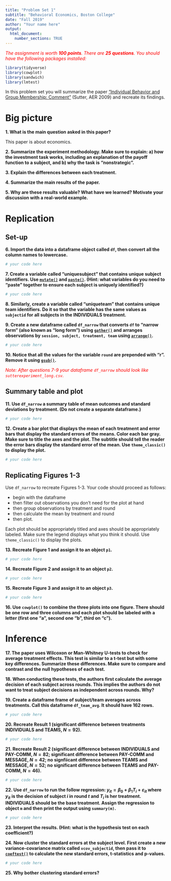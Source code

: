 ```yaml
---
title: "Problem Set 1"
subtitle: "Behavioral Economics, Boston College"
date: "Fall 2019"
author: "Your name here"
output:
  html_document:
    number_sections: TRUE
---
```


<p style="color:red">
*The assignment is worth **100 points**. There are **25 questions**. You should have the following packages installed:*
</p>

```r
library(tidyverse)
library(cowplot)
library(sandwich)
library(lmtest)
```

In this problem set you will summarize the paper ["Individual Behavior and Group Membership: Comment"](https://www.aeaweb.org/articles?id=10.1257/aer.99.5.2247) (Sutter, AER 2009) and recreate its findings. 

# Big picture

**1. What is the main question asked in this paper?**

This paper is about economics. 

**2. Summarize the experiment methodology. Make sure to explain: a) how the investment task works, including an explanation of the payoff function to a subject, and b) why the task is "nonstrategic".**
  
**3. Explain the differences between each treatment.**

**4. Summarize the main results of the paper.**

**5. Why are these results valuable? What have we learned? Motivate your discussion with a real-world example.**


# Replication

## Set-up

**6. Import the data into a dataframe object called `df`, then convert all the column names to lowercase.**

```r
# your code here
```

**7. Create a variable called "uniquesubject" that contains unique subject identifiers. Use [`mutate()`](https://dplyr.tidyverse.org/reference/mutate.html) and [`paste()`](https://stat.ethz.ch/R-manual/R-devel/library/base/html/paste.html). (Hint: what variables do you need to "paste" together to ensure each subject is uniquely identified?)**

```r
# your code here
```

**8. Similarly, create a variable called "uniqueteam" that contains unique team identifiers. Do it so that the variable has the same values as `subjectid` for all subjects in the INDIVIDUALS treatment.**

**9. Create a new dataframe called `df_narrow` that converts `df` to "narrow form" (also known as "long form") using [`gather()`](https://tidyr.tidyverse.org/reference/gather.html) and arranges observations by `session, subject, treatment, team` using [`arrange()`](https://dplyr.tidyverse.org/reference/arrange.html).**

```r
# your code here
```


**10. Notice that all the values for the variable `round` are prepended with "r". Remove it using [`gsub()`](https://astrostatistics.psu.edu/su07/R/html/base/html/grep.html).**

<p style="color:red">
*Note: After questions 7-9 your dataframe `df_narrow`  should look like `sutterexperiment_long.csv`.*
<p style="color:red">


## Summary table and plot

**11. Use `df_narrow` a summary table of mean outcomes and standard deviations by treatment. (Do not create a separate dataframe.)**

```r
# your code here
```

**12. Create a bar plot that displays the mean of each treatment and error bars that display the standard errors of the means. Color each bar gray. Make sure to title the axes and the plot. The subtitle should tell the reader the error bars display the standard error of the mean. Use `theme_classic()` to display the plot.**

```r
# your code here
```


## Replicating Figures 1-3

Use `df_narrow` to recreate Figures 1-3. Your code should proceed as follows:

* begin with the dataframe
* then filter out observations you don't need for the plot at hand
* then group observations by treatment and round 
* then calculate the mean by treatment and round
* then plot. 

Each plot should be appropriately titled and axes should be appropriately labeled. Make sure the legend displays what you think it should. Use `theme_classic()` to display the plots. 

**13. Recreate Figure 1 and assign it to an object `p1`.**

```r
# your code here
```

**14. Recreate Figure 2 and assign it to an object `p2`.**

```r
# your code here
```

**15. Recreate Figure 3 and assign it to an object `p3`.**

```r
# your code here
```

**16. Use `cowplot()` to combine the three plots into one figure. There should be one row and three columns and each plot should be labeled with a letter (first one "a", second one "b", third on "c").**

# Inference

**17. The paper uses Wilcoxon or Man-Whitney U-tests to check for average treatment effects. This test is similar to a t-test but with some key differences. Summarize these differences. Make sure to compare and contrast and the null hypotheses of each test.**


**18. When conducting these tests, the authors first calculate the average decision of each subject across rounds. This implies the authors do not want to treat subject decisions as independent across rounds. Why?**

**19. Create a dataframe frame of subject/team averages across treatments. Call this dataframe `df_team_avg`. It should have 162 rows.**

```r
# your code here
```

**20. Recreate Result 1 (significant difference between treatments INDIVIDUALS and TEAMS, $N=92$).**

```r
# your code here
```

**21. Recreate Result 2 (significant difference between INDIVIDUALS and PAY-COMM, $N=82$; significant difference between PAY-COMM and MESSAGE, $N=42$; no signfiicant difference between TEAMS and MESSAGE, $N=52$; no significant difference between TEAMS and PAY-COMM, $N=46$).**

```r
# your code here
```


**22. Use `df_narrow` to run the follow regression: $y_{it} = \beta_0 + \beta_1T_i + \varepsilon_{it}$ where $y_{it}$ is the decision of subject $i$ in round $t$ and $T_i$ is her treatment. INDIVIDUALS should be the base treatment. Assign the regression to object `m` and then print the output using `summary(m)`.**

```r
# your code here
```

**23. Interpret the results. (Hint: what is the hypothesis test on each coefficient?)**

**24. Now cluster the standard errors at the subject level. First create a new variance-covariance matrix called `vcov_subjectid`, then pass it to [`coeftest()`](https://www.rdocumentation.org/packages/lmtest/versions/0.9-37/topics/coeftest) to calculate the new standard errors, t-statistics and p-values.**

```r
# your code here
```

**25. Why bother clustering standard errors?**
